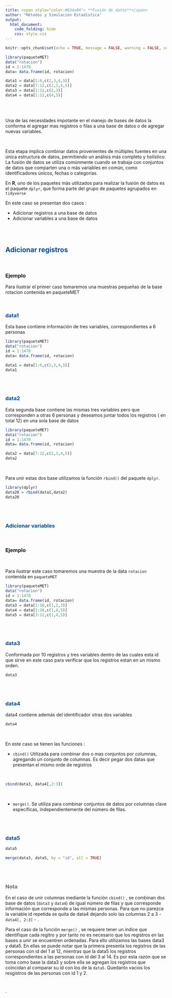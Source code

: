 ```yaml
---
title: <span style="color:#034a94"> **Fusión de datos**</span>
author: "Métodos y Simulación Estadística"
output:
  html_document:
    code_folding: hide
    css: style.css
---
```


```r
knitr::opts_chunk$set(echo = TRUE, message = FALSE, warning = FALSE, comment = NA)

library(paqueteMET)
data("rotacion")
id = 1:1470
data= data.frame(id, rotacion)

data1 = data[1:6,c(2,3,4,5)]
data2 = data[7:12,c(2,3,4,5)]
data3 = data[1:12,c(2,3)]
data4 = data[1:12,c(4,5)] 
```

<br/><br/>

Una de las necesidades impotante en el manejo de bases de datos la conforma el agregar mas registros o filas a una base de datos o de agregar nuevas variables.

<br/>

Esta etapa implica combinar datos provenientes de múltiples fuentes en una única estructura de datos, permitiendo un análisis más completo y holístico. La fusión de datos se utiliza comúnmente cuando se trabaja con conjuntos de datos que comparten una o más variables en común, como identificadores únicos, fechas o categorías.


En **R**, uno de los paquetes más utilizados para realizar la fusión de datos es el paquete `dplyr`, que forma parte del grupo de paquetes agrupados en `tidyverse`


En este caso se presentan dos casos :

* Adicionar registros a una base de datos 
* Adicionar variables a una base de datos

<br/><br/>

## <span style="color:#034a94"> **Adicionar registros**</span>

<br/>

### **Ejemplo**

Para ilustrar el primer caso tomaremos una muestras pequeñas de la base rotacion contenida en paqueteMET

<br/>

### <span style="color:#034a94"> **data1**</span>

Esta base contiene información de tres variables, correspondientes a 6 personas


```r

library(paqueteMET)
data("rotacion")
id = 1:1470
data= data.frame(id, rotacion)

data1 = data[1:6,c(2,3,4,5)]
data1
```

<br/><br/>

### <span style="color:#034a94"> **data2**</span>

Esta segunda base contiene las mismas tres variables pero que corresponden a otras 6 personas y deseamos juntar todos los registros ( en total 12) en una sola base de datos

```r

library(paqueteMET)
data("rotacion")
id = 1:1470
data= data.frame(id, rotacion)

data2 = data[7:12,c(2,3,4,5)]
data2
```

<br/>

Para unir estas dos base utilizamos la función `rbind()` del paquete `dplyr`.


```r
library(dplyr)
data20 = rbind(data1,data2)
data20
```


<br/><br/>

### <span style="color:#034a94"> **Adicionar variables**</span>

<br/>

### **Ejemplo**

<br/>

Para ilustrar este caso tomaremos una muestra de la data `rotacion` contenida en `paqueteMET`




```r
library(paqueteMET)
data("rotacion")
id = 1:1470
data= data.frame(id, rotacion)
data3 = data[1:10,c(1,2,3)]
data4 = data[1:10,c(1,4,5)] 
data5 = data[3:12,c(1,4,5)]  
```


<br/><br/>

### <span style="color:#034a94"> **data3**</span>

Conformada por 10 registros y tres variables dentro de las cuales esta id que sirve en este caso para verificar que los registros estan en un mismo orden.


```r
data3
```


<br/><br/>


### <span style="color:#034a94"> **data4**</span>

data4 contiene además del identificador otras dos variables

```r
data4
```



<br/>

En este caso se tienen las funciones :

* `cbind()` Utilizada para combinar dos o mas conjuntos por columnas, agregando un conjunto de columnas. Es decir pegar dos datas que presentan el mismo orde de registros


<br/>

```r
cbind(data3, data4[,2:3])
```

<br/>


* `merge()`. Se utiliza para combinar conjuntos de datos por columnas clave específicas, independientemente del número de filas. 


<br/><br/>

### <span style="color:#034a94"> **data5**</span>
```r
data5
```



```r
merge(data3, data5, by = "id", all = TRUE)
```

<div class="content-box-gray">

<br/><br/>

### <span style="color:#686868"> **Nota**</span>

En el caso de unir columnas mediante la función `cbind()` , se combinan dos base de datos (`data3` y `data4`) de igual número de filas y que corresponde información que corresponde a las mismas personas. Para que no parezca la variable id repetida se quita de data4 dejando solo las columnas 2 a 3 - `data4[, 2:3]` - .

Para el caso de la función `merge()` , se requiere tener un indice que identifique cada regitro y por tanto no es necesario que los registros en las bases a unir se encuentren ordenadas. Para ello utilizamos las bases data3 y data5. En ellas se puede notar que la primera presenta los registros de las personas con id del 1 al 12, mientras que la data5 los registros correspondientes a las personas con id del 3 al 14. Es por esta razón que se toma como base la data3 y sobre ella se agregan los registros que coincidan al comparar su id con los de la `data5`. Quedanto vacios los resgistros de las personas con id 1 y 2.

</div>

<br/><br/>
`

